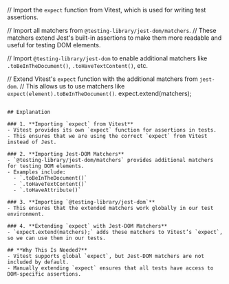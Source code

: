 // Import the `expect` function from Vitest, which is used for writing test assertions.

// Import all matchers from `@testing-library/jest-dom/matchers`.
// These matchers extend Jest's built-in assertions to make them more readable and useful for testing DOM elements.

// Import `@testing-library/jest-dom` to enable additional matchers like `.toBeInTheDocument()`, `.toHaveTextContent()`, etc.

// Extend Vitest's `expect` function with the additional matchers from `jest-dom`.
// This allows us to use matchers like `expect(element).toBeInTheDocument()`.
expect.extend(matchers);

```

## Explanation

### 1. **Importing `expect` from Vitest**
- Vitest provides its own `expect` function for assertions in tests.
- This ensures that we are using the correct `expect` from Vitest instead of Jest.

### 2. **Importing Jest-DOM Matchers**
- `@testing-library/jest-dom/matchers` provides additional matchers for testing DOM elements.
- Examples include:
  - `.toBeInTheDocument()`
  - `.toHaveTextContent()`
  - `.toHaveAttribute()`

### 3. **Importing `@testing-library/jest-dom`**
- This ensures that the extended matchers work globally in our test environment.

### 4. **Extending `expect` with Jest-DOM Matchers**
- `expect.extend(matchers);` adds these matchers to Vitest’s `expect`, so we can use them in our tests.

## **Why This Is Needed?**
- Vitest supports global `expect`, but Jest-DOM matchers are not included by default.
- Manually extending `expect` ensures that all tests have access to DOM-specific assertions.
```
